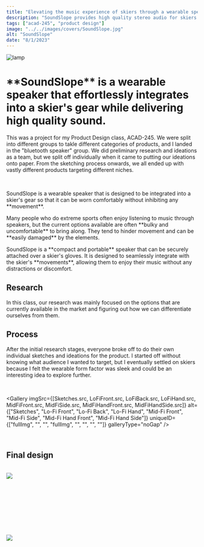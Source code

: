 ```yaml
---
title: "Elevating the music experience of skiers through a wearable speaker"
description: "SoundSlope provides high quality stereo audio for skiers without compromising their <strong>freedom of movement</strong>."
tags: ["acad-245", "product design"]
image: "../../images/covers/SoundSlope.jpg"
alt: "SoundSlope"
date: "8/1/2023"
---
```






<div class="bannerImgCover">
  <img src={CoverImage.src} alt="lamp" />
</div>
<div class="caseStudy">
<Overview
  year="2023"
  tags={["class project - acad-245", "team size - 5", "tools - blender"]}
>

<h1 slot="header">
  **SoundSlope** is a wearable speaker that effortlessly integrates into a skier's gear while delivering high quality sound.
</h1>
<div slot="overviewDescription">
  <p>
    This was a project for my Product Design class, ACAD-245. We 
    were split into different groups to takle different categories 
    of products, and I landed in the "bluetooth speaker" group. We 
    did preliminary research and ideations as a team, but we split off 
    individually when it came to putting our ideations onto paper. From 
    the sketching process onwards, we all ended up with vastly different 
    products targeting different niches.
  </p>
  <br />
  <p>
    SoundSlope is a wearable speaker that is designed to be integrated into a 
    skier's gear so that it can be worn comfortably without inhibiting any **movement**.
  </p>
</div>

</Overview>

<ProblemSolutionStatement>
  <p slot='problem'>
    Many people who do extreme sports often enjoy listening 
    to music through speakers, but the current options available 
    are often **bulky and uncomfortable** to bring along. They tend to 
    hinder movement and can be **easily damaged** by the elements.
  </p>

  <p slot="solution">
    SoundSlope is a **compact and portable** speaker that can be securely attached 
    over a skier's gloves. It is designed to seamlessly integrate with the skier's
    **movements**, allowing them to enjoy their music without any distractions or discomfort.
  </p>
</ProblemSolutionStatement>

<PageSection>
  <h2 slot="sectionTitle">Research</h2>
  <p slot="description">
    In this class, our research was mainly focused on the options that are currently 
    available in the market and figuring out how we can differentiate ourselves from them.
  </p>
</PageSection>


</div>
<Gallery
  imgSrc={[
    CompetitiveMatrix.src,
    IdeationLogic.src,
    Stickies.src
  ]}
  alt={[
    "Competitive Matrix",
    "Ideation Logic",
    "Ideation Sticky Notes"
  ]}
  uniqueID={["fullImg", "fullImg", "fullImg"]}>
</Gallery>
<div class="caseStudy">
<PageSection>
  <h2 slot="sectionTitle">Process</h2>
  <p slot="description">
    After the initial research stages, everyone broke off to do their own individual sketches 
    and ideations for the product. I started off without knowing what audience I wanted to target, 
    but I eventually settled on skiers because I felt the wearable form factor was sleek and 
    could be an interesting idea to explore further.
  </p>
</PageSection>

<br/>

<Gallery
  imgSrc={[Sketches.src, LoFiFront.src, LoFiBack.src, LoFiHand.src, MidFiFront.src, MidFiSide.src, MidFiHandFront.src, MidFiHandSide.src]}
  alt={["Sketches", "Lo-Fi Front", "Lo-Fi Back", "Lo-Fi Hand", "Mid-Fi Front", "Mid-Fi Side", "Mid-Fi Hand Front", "Mid-Fi Hand Side"]}
  uniqueID={["fullImg", "", "", "fullImg", "", "", "", ""]}
  galleryType="noGap"
/>

<br />

<PageSection>
  <h2 slot="sectionTitle">Final design</h2>
  <p slot="description">
  </p>
</PageSection><br />
<img src={FinalProduct.src} class="imageFill" />
</div>

<br /><br /><br /><br /><br /><br /><br />

<img src={Display.src} class="imageFill" />
